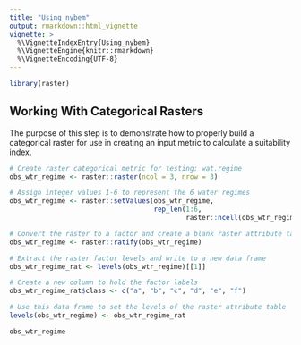 ```yaml
---
title: "Using_nybem"
output: rmarkdown::html_vignette
vignette: >
  %\VignetteIndexEntry{Using_nybem}
  %\VignetteEngine{knitr::rmarkdown}
  %\VignetteEncoding{UTF-8}
---
```




```r
library(raster)
```

## Working With Categorical Rasters
The purpose of this step is to demonstrate how to properly build a categorical raster for use in creating an input metric to calculate a suitability index. 

```r
# Create raster categorical metric for testing: wat.regime
obs_wtr_regime <- raster::raster(ncol = 3, nrow = 3)

# Assign integer values 1-6 to represent the 6 water regimes 
obs_wtr_regime <- raster::setValues(obs_wtr_regime,
                                    rep_len(1:6, 
                                            raster::ncell(obs_wtr_regime)))

# Convert the raster to a factor and create a blank raster attribute table
obs_wtr_regime <- raster::ratify(obs_wtr_regime)

# Extract the raster factor levels and write to a new data frame
obs_wtr_regime_rat <- levels(obs_wtr_regime)[[1]]

# Create a new column to hold the factor labels
obs_wtr_regime_rat$class <- c("a", "b", "c", "d", "e", "f")

# Use this data frame to set the levels of the raster attribute table
levels(obs_wtr_regime) <- obs_wtr_regime_rat

obs_wtr_regime
```




